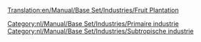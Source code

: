 [[Translation:en/Manual/Base Set/Industries/Fruit Plantation]]

{{nl/Manual/Base Set/Industries/Industrieën|image=en/Manual/Base Set/Industries/Fruitplantation.png
|name=Boomgaard
|climates=[[nl/Manual/Klimaat#subtropisch|Subtropisch]].
|accepts=Niets
|produces=[[nl/Manual/Base Set/Cargos/Fruit|Fruit]].
|notes=Niet aanwezig in andere [[nl/Manual/Klimaat|klimaten]].
}}

{{nl/Manual/Base Set/Industries/Navbox Industrieën}}
[[Category:nl/Manual/Base Set/Industries/Primaire industrie]]
[[Category:nl/Manual/Base Set/Industries/Subtropische industrie]]